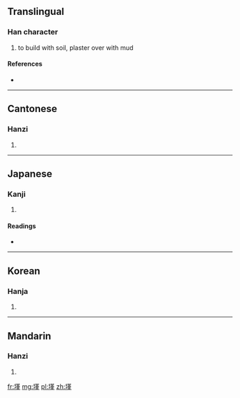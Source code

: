 ==Translingual==

===Han character===
{{Han char|rn=32|rad=土|as=11|sn=14|four=4411<sub>4</sub>|canj=土廿中一 (GTLM)}}

# to build with soil, plaster over with mud

====References====
* {{Han ref|kx=0238.080|dkj=05427|dj=0476.150|hdz=10477.110|uh=5890|ud=22672|bh=E158|bd=57688}}

----

==Cantonese==

===Hanzi===
{{yue-hanzi|jyut=|y=gan2, gan6}}

# {{defn|Cantonese|sort=土11}}

----

==Japanese==

===Kanji===
{{ja-kanji|grade=|rs=土11}}

# {{defn|Japanese|sort=土11}}

====Readings====
* {{ja-readings|on=[[きん]] (kin), [[ごん]] (gon)|kun=[[ぬる]] (nuru), [[ねばつち]] (nebatsuchi)}}

----

==Korean==

===Hanja===
{{ko-hanja|hangeul=근|rv=geun|mr=kŭn}}

# {{defn|Korean|sort=土11}}

----

==Mandarin==

===Hanzi===
{{cmn-hanzi|pin=[[jìn]] ([[jin4]])|wg=chin<sup>4</sup>}}

# {{defn|Mandarin|sort=土11}}

[[fr:墐]]
[[mg:墐]]
[[pl:墐]]
[[zh:墐]]